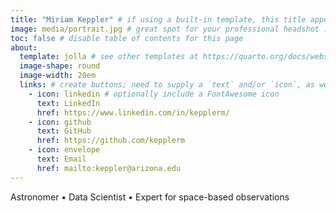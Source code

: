 ```yaml
---
title: "Miriam Keppler" # if using a built-in template, this title appears under your photo
image: media/portrait.jpg # great spot for your professional headshot :)
toc: false # disable table of contents for this page
about:
  template: jolla # see other templates at https://quarto.org/docs/websites/website-about.html#templates
  image-shape: round
  image-width: 20em
  links: # create buttons; need to supply a `text` and/or `icon`, as well as `href` (the URL or file path that your button redirects to)
    - icon: linkedin # optionally include a FontAwesome icon
      text: LinkedIn
      href: https://www.linkedin.com/in/kepplerm/
    - icon: github
      text: GitHub
      href: https://github.com/kepplerm
    - icon: envelope
      text: Email
      href: mailto:keppler@arizona.edu
---
```


Astronomer • Data Scientist • Expert for space-based observations